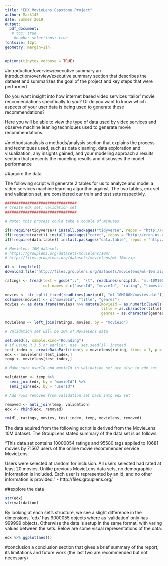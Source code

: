 ```yaml
---
title: "EDX MovieLens Capstone Project"
author: Mark145
date: Summer 2019
output: 
  pdf_document:
   # toc: true
    #number_selections: true
fontsize: 12pt
geometry: margin=1in
---
```

```r
options(tinytex.verbose = TRUE)
```

#introduction/overview/executive summary
an introduction/overview/executive summary section that describes the dataset and summarizes the goal of the project and key steps that were performed

Do you want insight into how internet based video services 'tailor' movie reccomendations specifically to you? Or do you want to know which aspects of your user data is being used to generate these recommendations?

Here you will be able to view the type of data used by video services and observe machine leaning techniques used to generate movie recommendations.



#methods/analysis
a methods/analysis section that explains the process and techniques used, such as data cleaning, data exploration and visualization, any insights gained, and your modeling approach
a results section that presents the modeling results and discusses the model performance

##aquire the data

The following script will generate 2 tables for us to analyze and model a video services machine learning algorithm against.  The two tables, edx set and validation set, are considered our train and test sets respectivly.

```r
################################
# Create edx set, validation set
################################

# Note: this process could take a couple of minutes

if(!require(tidyverse)) install.packages("tidyverse", repos = "http://cran.us.r-project.org")
if(!require(caret)) install.packages("caret", repos = "http://cran.us.r-project.org")
if(!require(data.table)) install.packages("data.table", repos = "http://cran.us.r-project.org")

# MovieLens 10M dataset:
# https://grouplens.org/datasets/movielens/10m/
# http://files.grouplens.org/datasets/movielens/ml-10m.zip

dl <- tempfile()
download.file("http://files.grouplens.org/datasets/movielens/ml-10m.zip", dl)

ratings <- fread(text = gsub("::", "\t", readLines(unzip(dl, "ml-10M100K/ratings.dat"))),
                 col.names = c("userId", "movieId", "rating", "timestamp"))

movies <- str_split_fixed(readLines(unzip(dl, "ml-10M100K/movies.dat")), "\\::", 3)
colnames(movies) <- c("movieId", "title", "genres")
movies <- as.data.frame(movies) %>% mutate(movieId = as.numeric(levels(movieId))[movieId],
                                           title = as.character(title),
                                           genres = as.character(genres))

movielens <- left_join(ratings, movies, by = "movieId")

# Validation set will be 10% of MovieLens data

set.seed(1, sample.kind="Rounding")
# if using R 3.5 or earlier, use `set.seed(1)` instead
test_index <- createDataPartition(y = movielens$rating, times = 1, p = 0.1, list = FALSE)
edx <- movielens[-test_index,]
temp <- movielens[test_index,]

# Make sure userId and movieId in validation set are also in edx set

validation <- temp %>% 
  semi_join(edx, by = "movieId") %>%
  semi_join(edx, by = "userId")

# Add rows removed from validation set back into edx set

removed <- anti_join(temp, validation)
edx <- rbind(edx, removed)

rm(dl, ratings, movies, test_index, temp, movielens, removed)
```

The data aquired from the following script is derived from the MovieLens 10M dataset.  The GroupLens stated summary of the data set is as follows:

"This data set contains 10000054 ratings and 95580 tags applied to 10681 movies by 71567 users of the online movie recommender service MovieLens.

Users were selected at random for inclusion. All users selected had rated at least 20 movies. Unlike previous MovieLens data sets, no demographic information is included. Each user is represented by an id, and no other information is provided." - http://files.grouplens.org/

##explore the data

```r
str(edx)
str(validation)
```

By looking at each set's structure, we see a slight difference in the dimensions.  'edx' has 9000055 objects where as 'validation' only has 999999 objects.  Otherwise the data is setup in the same format, with varing values between the sets.  Below are some visual representations of the data.

```r
edx %>% ggplot(aes())
```


#conclusion
a conclusion section that gives a brief summary of the report, its limitations and future work (the last two are recommended but not necessary)